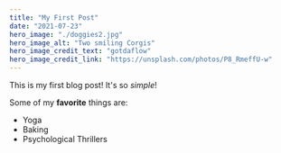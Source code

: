 ```yaml
---
title: "My First Post"
date: "2021-07-23"
hero_image: "./doggies2.jpg"
hero_image_alt: "Two smiling Corgis"
hero_image_credit_text: "gotdaflow"
hero_image_credit_link: "https://unsplash.com/photos/P8_RmeffU-w"
---
```


This is my first blog post! It's so *simple*!

Some of my **favorite** things are:
* Yoga
* Baking
* Psychological Thrillers